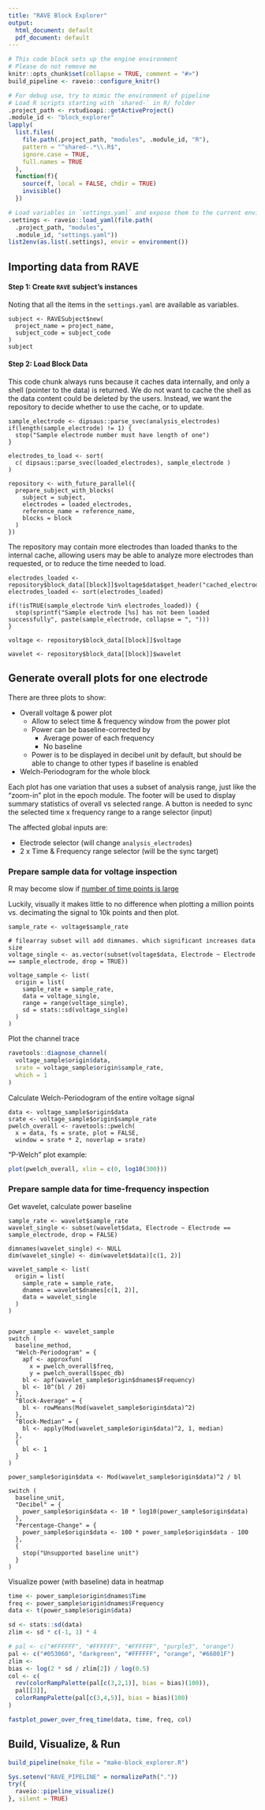 ```yaml
---
title: "RAVE Block Explorer"
output:
  html_document: default
  pdf_document: default
---
```


```r
# This code block sets up the engine environment
# Please do not remove me
knitr::opts_chunk$set(collapse = TRUE, comment = "#>")
build_pipeline <- raveio::configure_knitr()

# For debug use, try to mimic the environment of pipeline
# Load R scripts starting with `shared-` in R/ folder
.project_path <- rstudioapi::getActiveProject()
.module_id <- "block_explorer"
lapply(
  list.files(
    file.path(.project_path, "modules", .module_id, "R"),
    pattern = "^shared-.*\\.R$",
    ignore.case = TRUE,
    full.names = TRUE
  ), 
  function(f){
    source(f, local = FALSE, chdir = TRUE)
    invisible()
  })

# Load variables in `settings.yaml` and expose them to the current environment
.settings <- raveio::load_yaml(file.path(
  .project_path, "modules", 
  .module_id, "settings.yaml"))
list2env(as.list(.settings), envir = environment())
```

## Importing data from RAVE

#### Step 1: Create `RAVE` subject's instances

Noting that all the items in the `settings.yaml` are available as variables.

```rave
subject <- RAVESubject$new(
  project_name = project_name, 
  subject_code = subject_code
)
subject
```

#### Step 2: Load Block Data

This code chunk always runs because it caches data internally, and only a shell (pointer to the data) is returned. We do not want to cache the shell as the data content could be deleted by the users. Instead, we want the repository to decide whether to use the cache, or to update.

```rave
sample_electrode <- dipsaus::parse_svec(analysis_electrodes)
if(length(sample_electrode) != 1) {
  stop("Sample electrode number must have length of one")
}
```

```rave
electrodes_to_load <- sort(
  c( dipsaus::parse_svec(loaded_electrodes), sample_electrode )
)
```

```rave
repository <- with_future_parallel({
  prepare_subject_with_blocks(
    subject = subject,
    electrodes = loaded_electrodes,
    reference_name = reference_name,
    blocks = block
  )
})

```

The repository may contain more electrodes than loaded thanks to the internal cache, allowing users may be able to analyze more electrodes than requested, or to reduce the time needed to load.

```rave
electrodes_loaded <- repository$block_data[[block]]$voltage$data$get_header("cached_electrodes")
electrodes_loaded <- sort(electrodes_loaded)

if(!isTRUE(sample_electrode %in% electrodes_loaded)) {
  stop(sprintf("Sample electrode [%s] has not been loaded successfully", paste(sample_electrode, collapse = ", ")))
}
```

```rave
voltage <- repository$block_data[[block]]$voltage
```

```rave
wavelet <- repository$block_data[[block]]$wavelet
```

## Generate overall plots for one electrode

There are three plots to show:

-   Overall voltage & power plot
    -   Allow to select time & frequency window from the power plot
    -   Power can be baseline-corrected by
        -   Average power of each frequency
        -   No baseline
    -   Power is to be displayed in decibel unit by default, but should be able to change to other types if baseline is enabled
-   Welch-Periodogram for the whole block

Each plot has one variation that uses a subset of analysis range, just like the "zoom-in" plot in the epoch module. The footer will be used to display summary statistics of overall vs selected range. A button is needed to sync the selected time x frequency range to a range selector (input)

The affected global inputs are:

-   Electrode selector (will change `analysis_electrodes`)
-   2 x Time & Frequency range selector (will be the sync target)

### Prepare sample data for voltage inspection

R may become slow if [number of time points is large](%5Bhttps://dipterix.org/blog/2022/R-plot-capacity%5D(https://dipterix.org/blog/2022/R-plot-capacity/))

Luckily, visually it makes little to no difference when plotting a million points vs. decimating the signal to 10k points and then plot.

```rave
sample_rate <- voltage$sample_rate

# filearray subset will add dimnames. which significant increases data size
voltage_single <- as.vector(subset(voltage$data, Electrode ~ Electrode == sample_electrode, drop = TRUE))

voltage_sample <- list(
  origin = list(
    sample_rate = sample_rate,
    data = voltage_single,
    range = range(voltage_single),
    sd = stats::sd(voltage_single)
  )
)
```

Plot the channel trace

```r
ravetools::diagnose_channel(
  voltage_sample$origin$data, 
  srate = voltage_sample$origin$sample_rate, 
  which = 1
)
```

Calculate Welch-Periodogram of the entire voltage signal

```rave
data <- voltage_sample$origin$data
srate <- voltage_sample$origin$sample_rate
pwelch_overall <- ravetools::pwelch(
  x = data, fs = srate, plot = FALSE,
  window = srate * 2, noverlap = srate)
```

"P-Welch" plot example:

```r
plot(pwelch_overall, xlim = c(0, log10(300)))
```

### Prepare sample data for time-frequency inspection

Get wavelet, calculate power baseline

```rave
sample_rate <- wavelet$sample_rate
wavelet_single <- subset(wavelet$data, Electrode ~ Electrode == sample_electrode, drop = FALSE)

dimnames(wavelet_single) <- NULL
dim(wavelet_single) <- dim(wavelet$data)[c(1, 2)]

wavelet_sample <- list(
  origin = list(
    sample_rate = sample_rate,
    dnames = wavelet$dnames[c(1, 2)],
    data = wavelet_single
  )
)


power_sample <- wavelet_sample
switch (
  baseline_method,
  "Welch-Periodogram" = {
    apf <- approxfun(
      x = pwelch_overall$freq, 
      y = pwelch_overall$spec_db)
    bl <- apf(wavelet_sample$origin$dnames$Frequency)
    bl <- 10^(bl / 20)
  }, 
  "Block-Average" = {
    bl <- rowMeans(Mod(wavelet_sample$origin$data)^2)
  }, 
  "Block-Median" = {
    bl <- apply(Mod(wavelet_sample$origin$data)^2, 1, median)
  },
  {
    bl <- 1
  }
)

power_sample$origin$data <- Mod(wavelet_sample$origin$data)^2 / bl

switch (
  baseline_unit,
  "Decibel" = {
    power_sample$origin$data <- 10 * log10(power_sample$origin$data)
  }, 
  "Percentage-Change" = {
    power_sample$origin$data <- 100 * power_sample$origin$data - 100
  },
  {
    stop("Unsupported baseline unit")
  }
)

```

Visualize power (with baseline) data in heatmap

```r
time <- power_sample$origin$dnames$Time
freq <- power_sample$origin$dnames$Frequency
data <- t(power_sample$origin$data)

sd <- stats::sd(data)
zlim <- sd * c(-1, 1) * 4

# pal <- c("#FFFFFF", "#FFFFFF", "#FFFFFF", "purple3", "orange")
pal <- c("#053060", "darkgreen", "#FFFFFF", "orange", "#66001F")
zlim <-
bias <- log(2 * sd / zlim[2]) / log(0.5)
col <- c(
  rev(colorRampPalette(pal[c(3,2,1)], bias = bias)(100)),
  pal[[3]],
  colorRampPalette(pal[c(3,4,5)], bias = bias)(100)
)

fastplot_power_over_freq_time(data, time, freq, col)
```

## Build, Visualize, & Run

```r
build_pipeline(make_file = "make-block_explorer.R")
```

```r
Sys.setenv("RAVE_PIPELINE" = normalizePath("."))
try({
  raveio::pipeline_visualize()
}, silent = TRUE)
```
